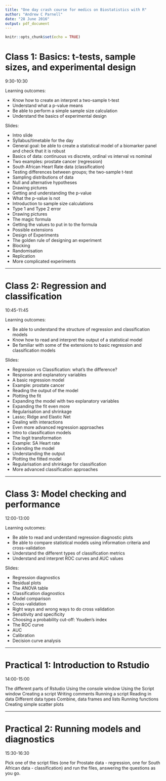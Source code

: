 ```yaml
---
title: "One day crash course for medics on Biostatistics with R"
author: "Andrew C Parnell"
date: "28 June 2016"
output: pdf_document
---
```


```r
knitr::opts_chunk$set(echo = TRUE)
```

# Class 1: Basics: t-tests, sample sizes, and experimental design
9:30-10:30

Learning outcomes:

- Know how to create an interpret a two-sample t-test
- Understand what a p-value means
- Be able to perform a simple sample size calculation
- Understand the basics of experimental design

Slides:

- Intro slide
- Syllabus/timetable for the day
- General goal: be able to create a statistical model of a biomarker panel and check that it is robust
- Basics of data: continuous vs discrete, ordinal vs interval vs nominal
- Two examples: prostate cancer (regression)
- South African Heart Rate data (classification)
- Testing differences between groups; the two-sample t-test
- Sampling distributions of data
- Null and alternative hypotheses
- Drawing pictures
- Getting and understanding the p-value
- What the p-value is not
- Introduction to sample size calculations
- Type 1 and Type 2 error
- Drawing pictures
- The magic formula
- Getting the values to put in to the formula
- Possible extensions
- Design of Experiments
- The golden rule of designing an experiment
- Blocking
- Randomisation
- Replication
- More complicated experiments

------

# Class 2: Regression and classification
10:45-11:45

Learning outcomes:

- Be able to understand the structure of regression and classification models
- Know how to read and interpret the output of a statistical model
- Be familiar with some of the extensions to basic regression and classification models

Slides:

- Regression vs Classification: what’s the difference?
- Response and explanatory variables
- A basic regression model
- Example: prostate cancer
- Reading the output of the model
- Plotting the fit
- Expanding the model with two explanatory variables
- Expanding the fit even more
- Regularisation and shrinkage
- Lasso; Ridge and Elastic Net
- Dealing with interactions
- Even more advanced regression approaches
- Intro to classification models
- The logit transformation
- Example: SA Heart rate
- Extending the model
- Understanding the output
- Plotting the fitted model
- Regularisation and shrinkage for classification
- More advanced classification approaches

------

# Class 3: Model checking and performance
12:00-13:00

Learning outcomes:

- Be able to read and understand regression diagnostic plots
- Be able to compare statistical models using information criteria and cross-validation
- Understand the different types of classification metrics
- Understand and interpret ROC curves and AUC values

Slides:

- Regression diagnostics
- Residual plots
- The ANOVA table
- Classification diagnostics
- Model comparison
- Cross-validation
- Right ways and wrong ways to do cross validation
- Sensitivity and specificity
- Choosing a probability cut-off: Youden’s index
- The ROC curve
- AUC
- Calibration
- Decision curve analysis

------

# Practical 1: Introduction to Rstudio
14:00-15:00

The different parts of Rstudio
Using the console window
Using the Script window
Creating a script
Writing comments
Running a script
Reading in data
Different data types
Combine, data frames and lists
Running functions
Creating simple scatter plots

------

# Practical 2: Running models and diagnostics
15:30-16:30

Pick one of the script files (one for Prostate data - regression, one for South African data - classification) and run the files, answering the questions as you go.

